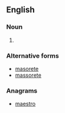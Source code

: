 ==English==

===Noun===
{{en-noun|masorets}}

# {{alternative spelling of|[[masorite]]}}

===Alternative forms===
* [[masorete]]
* [[massorete]]

===Anagrams===
* [[maestro#English|maestro]]